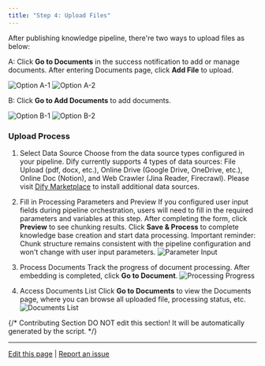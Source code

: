 ```yaml
---
title: "Step 4: Upload Files"
---
```


After publishing knowledge pipeline, there're two ways to upload files as below:

A: Click **Go to Documents** in the success notification to add or manage documents. After entering Documents page, click **Add File** to upload.

![Option A-1](/images/knowledge-base/create-knowledge-pipeline-14.png)
![Option A-2](/images/knowledge-base/create-knowledge-pipeline-15.png)

B: Click **Go to Add Documents** to add documents.

![Option B-1](/images/knowledge-base/create-knowledge-pipeline-16.png)
![Option B-2](/images/knowledge-base/create-knowledge-pipeline-17.png)

### Upload Process

1. Select Data Source
   Choose from the data source types configured in your pipeline. Dify currently supports 4 types of data sources: File Upload (pdf, docx, etc.), Online Drive (Google Drive, OneDrive, etc.), Online Doc (Notion), and Web Crawler (Jina Reader, Firecrawl). 
   Please visit [Dify Marketplace](https://marketplace.dify.ai/) to install additional data sources.

2. Fill in Processing Parameters and Preview
   If you configured user input fields during pipeline orchestration, users will need to fill in the required parameters and variables at this step. After completing the form, click **Preview** to see chunking results. Click **Save & Process** to complete knowledge base creation and start data processing.
   <Warning>
   Important reminder: Chunk structure remains consistent with the pipeline configuration and won't change with user input parameters.
   </Warning>
   ![Parameter Input](/images/knowledge-base/create-knowledge-pipeline-18.png)

3. Process Documents
   Track the progress of document processing. After embedding is completed, click **Go to Document**.
   ![Processing Progress](/images/knowledge-base/create-knowledge-pipeline-19.png)

4. Access Documents List
   Click **Go to Documents** to view the Documents page, where you can browse all uploaded file, processing status, etc.
   ![Documents List](/images/knowledge-base/create-knowledge-pipeline-20.png)

{/*
Contributing Section
DO NOT edit this section!
It will be automatically generated by the script.
*/}

---

[Edit this page](https://github.com/langgenius/dify-docs/edit/main/en/guides/knowledge-base/knowledge-pipeline/upload-files.mdx) | [Report an issue](https://github.com/langgenius/dify-docs/issues/new?template=docs.yml)